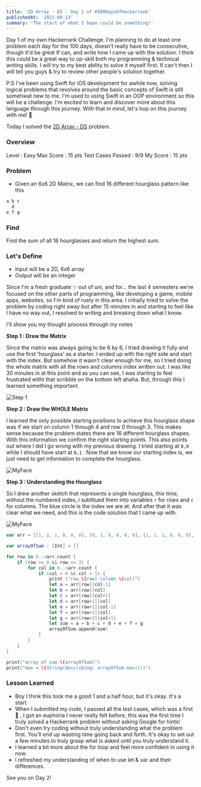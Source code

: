 ```yaml
---
title: '2D Array - DS : Day 1 of #100DaysOfHackerrank'
publishedAt: '2021-09-13'
summary: 'The start of what I hope could be something!'
---
```


Day 1 of my own Hackerrank Challenge. I'm planning to do at least one problem each day for the 100 days, doesn't really have to be consecutive, though it'd be great If can, and write how I came up with the solution. I think this could be a great way to up-skill both my programming & technical writing skills. I will try to my best ability to solve it myself first. If can't then I will tell you guys & try to review other people's solution together.

P.S I've been using Swift for iOS development for awhile now, solving logical problems that revolves around the basic concepts of Swift is still somehwat new to me. I'm used to using Swift in an OOP environment so this will be a challenge. I'm excited to learn and discover more about this language through this journey. With that in mind, let's hop on this journey with me! 🙋

Today I solved the [2D Array - DS](https://www.hackerrank.com/challenges/2d-array/problem) problem.

### Overview
Level : Easy
Max Score :  15 pts
Test Cases Passed : 9/9
My Score : 15 pts

### Problem
- Given an 6x6 2D Matrix, we can find 16 different hourglass pattern like this

```swift
a b c
  d
e f g
```

### Find
Find the sum of all 16 hourglasses and return the highest sum.

### Let's Define
- Input will be a 2D, 6x6 array
- Output will be an integer

Since I'm a fresh graduate ✨ out of uni, and for... the last 4 semesters we're focused on the other parts of programming, like developing a game, mobile apps, websites, so I'm kind of rusty in this area. I initially tried to solve the problem by coding right away but after 15 minutes in and starting to feel like I have no way out, I resolved to writing and breaking down what I know.

I'll show you my thought process through my notes

**Step 1 : Draw the Matrix**

Since the matrix was always going to be 6 by 6, I tried drawing it fully and use the first 'hourglass' as a starter. I ended up with the right side and start with the index. But somehow it wasn't clear enough for me, so I tried doing the whole matrix with all the rows and columns index written out. I was like 30 minutes in at this point and as you can see, I was starting to feel frustrated witht that scribble on the bottom left ahaha. But, through this I learned something important.

<Image
  alt="Step 1"
  src="/images/blog/hackerrank/day-1/day1_1.png"
  width={1426}
  height={1059}
  />

**Step 2 : Draw the WHOLE Matrix**

I learned the only possible starting positions to achieve this hourglass shape was if we start on column 1 through 4 and row 0 through 3.  This makes sense because the problem states there are 16 different hourglass shapes. With this information we confirm the right starting points. This also points out where I did I go wrong with my previous drawing. I tried starting at  `0,0` while I should have start at `0,1` . Now that we know our starting index is, we just need to get information to complete the hourglass.

<Image
  alt="MyFace"
  src="/images/blog/hackerrank/day-1/day1_2.png"
  width={1421}
  height={1044}
  />

**Step 3 : Understanding the Hourglass**

So I drew another sketch that represents a single hourglass, this time, without the numbered index, i subtitued them into variables `r` for rows and `c` for columns. The blue circle is the index we are at. And after that it was clear what we need, and this is the code solution that I came up with.

<Image
  alt="MyFace"
  src="/images/blog/hackerrank/day-1/day1_3.png"
  width={901}
  height={740}
  />

```swift
var arr = [[1, 1, 1, 0, 0, 0], [0, 1, 0, 0, 0, 0], [1, 1, 1, 0, 0, 0], [0, 0, 2, 4, 4, 0], [0, 0, 0, 2, 0, 0], [0, 0, 1, 2, 4, 0]]

var arrayOfSum : [Int] = []

for row in 0..<arr.count {
    if (row >= 0 && row <= 3) {
        for col in 0..<arr.count {
            if (col > 0 && col < 5) {
                print ("row \(row) column \(col)")
                let a = arr[row][col-1]
                let b = arr[row][col]
                let c = arr[row][col+1]
                let d = arr[row+1][col]
                let e = arr[row+2][col-1]
                let f = arr[row+2][col]
                let g = arr[row+2][col+1]
                let sum = a + b + c + d + e + f + g
                arrayOfSum.append(sum)
            }
        }
    }
}

print("array of sum \(arrayOfSum)")
print("max = \(String(describing: arrayOfSum.max()))")
```

### Lesson Learned
- Boy I think this took me a good 1 and a half hour, but it's okay. It's a start.
- When I submitted my code, I passed all the test cases, which was a first 🥺 , I got an euphoria I never really felt before, this was the first time I truly solved a Hackerrank problem without asking Google for hints!
- Don't even try coding without truly understanding what the problem first. You'll end up wasting time going back and forth. It's okay to set out a few minutes to truly grasp what is asked until you truly understand it.
- I learned a bit more about the for loop and feel more confident in using it now.
- I refreshed my understanding of when to use let & var and their differences.

See you on Day 2!